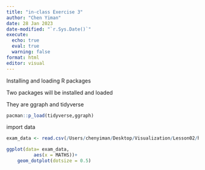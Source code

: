 ```yaml
---
title: "in-class Exercise 3"
author: "Chen Yiman"
date: 28 Jan 2023
date-modified: "`r.Sys.Date()`"
execute: 
  echo: true
  eval: true
  warning: false
format: html
editor: visual
---
```


Installing and loading R packages

Two packages will be installed and loaded

They are ggraph and tidyverse

```r
pacman::p_load(tidyverse,ggraph)
```

import data

```r
exam_data <- read.csv(/Users/chenyiman/Desktop/Visualization/Lesson02/handson/data/Exam_data.csv)
```

```r
ggplot(data= exam_data,
          aes(x = MATHS))+
    geom_dotplot(dotsize = 0.5)
```
